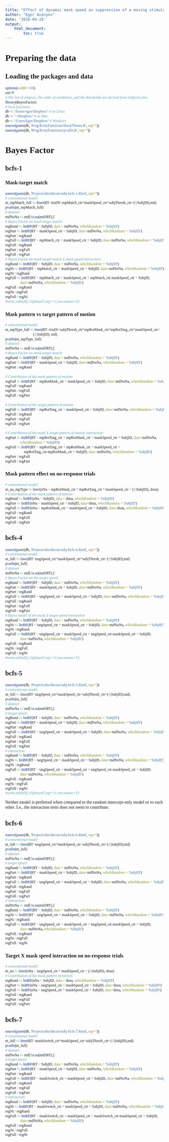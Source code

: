 ---
title: "Effect of dynamic mask speed on suppression of a moving stimulus: Effect of limited trajectory length"
author: "Egor Ananyev"
date: '2016-04-28'
output:
    html_document:
        toc: true
---

<style type="text/css">
body, td{
  font-family: Cambria;
}
code.r{
  font-family: Inconsolata;
}
</style>

# Preparing the data

## Loading the packages and data
```{r set-options, message=F}
options(width=108)
out=F
# The list of subjects, the order of conditions, and the thresholds are derived from Subjects.xlsx
library(BayesFactor)
# Neat functions:
db <- '/home/egor/Dropbox/' # on Linux
db <- '~/Dropbox/' # on Mac
db <- '/Users/Egor/Dropbox/' # Windows
source(paste(db, 'Prog/R/myFunctions/blackTheme.R', sep=''))
source(paste(db, 'Prog/R/myFunctions/pvalfn.R', sep=''))
```

# Bayes Factor

## bcfs-1

### Mask-target match

```{r}
source(paste(db, 'Projects/dm/dm/an/subj-bcfs-1.Rmd', sep=''))
# conventional model
m_mpMatch_full <- lmer(RT~trialN+mpMatch_ctr*maskSpeed_ctr*subjThresh_ctr+(1|SubjID),md)
pvalfn(m_mpMatch_full)
# dataset:
mdNoNa <- md[!is.na(md$RT),]
# Bayes Factor on mask-target match:
regRand <- lmBF(RT ~ SubjID, data = mdNoNa, whichRandom = 'SubjID')
regPart <- lmBF(RT ~ maskSpeed_ctr + SubjID, data=mdNoNa, whichRandom = 'SubjID')
regPart / regRand
regFull <- lmBF(RT ~ mpMatch_ctr + maskSpeed_ctr + SubjID, data=mdNoNa, whichRandom = 'SubjID')
regFull / regRand
regPart / regFull
regFull / regPart 
# Bayes Factor on mask-target match X mask speed interaction:
regRand <- lmBF(RT ~ SubjID, data = mdNoNa, whichRandom = 'SubjID')
regNi <- lmBF(RT ~ mpMatch_ctr + maskSpeed_ctr + SubjID, data=mdNoNa, whichRandom = 'SubjID')
regNi / regRand
regFull <- lmBF(RT ~ mpMatch_ctr + maskSpeed_ctr + mpMatch_ctr:maskSpeed_ctr + SubjID, 
                data=mdNoNa, whichRandom = 'SubjID')
regFull / regRand
regNi / regFull
regFull / regNi
#write.table(bf,'clipboard',sep='\t',row.names=T)
```

### Mask pattern vs target pattern of motion

```{r}
# conventional model
m_mpType_full <- lmer(RT~trialN+subjThresh_ctr*mpRotMask_ctr*mpRotTarg_ctr*maskSpeed_ctr+
                              (1|SubjID), md)
pvalfn(m_mpType_full)
# dataset:
mdNoNa <- md[!is.na(md$RT),]
# Bayes Factor on mask-target match:
regRand <- lmBF(RT ~ SubjID, data = mdNoNa, whichRandom = 'SubjID')
regPart <- lmBF(RT ~ maskSpeed_ctr + SubjID, data=mdNoNa, whichRandom = 'SubjID')
regPart / regRand

# Contribution of the mask pattern of motion:
regFull <- lmBF(RT ~ mpRotMask_ctr + maskSpeed_ctr + SubjID, data=mdNoNa, whichRandom = 'SubjID')
regFull / regRand
regPart / regFull
regFull / regPart 

# Contribution of the target pattern of motion
regFull <- lmBF(RT ~ mpRotTarg_ctr + maskSpeed_ctr + SubjID, data=mdNoNa, whichRandom = 'SubjID')
regFull / regRand
regPart / regFull
regFull / regPart 

# Contribution of the mask X target pattern of motion interaction:
regPart <- lmBF(RT ~ mpRotTarg_ctr + mpRotMask_ctr + maskSpeed_ctr + SubjID, data=mdNoNa, 
                whichRandom = 'SubjID')
regFull <- lmBF(RT ~ mpRotTarg_ctr + mpRotMask_ctr + maskSpeed_ctr + 
                    mpRotTarg_ctr:mpRotMask_ctr + SubjID, data=mdNoNa, whichRandom = 'SubjID')
regPart / regFull
regFull / regPart 
```

### Mask pattern effect on no-response trials

```{r}
# conventional model:
m_na_mpType <- lmer(nNa ~ mpRotMask_ctr * mpRotTarg_ctr * maskSpeed_ctr + (1|SubjID), dsna)
# Contribution of the mask pattern of motion:
regRand <- lmBF(nNa ~ SubjID, data = dsna, whichRandom = 'SubjID')
regPart <- lmBF(nNa ~ maskSpeed_ctr + SubjID, data=dsna, whichRandom = 'SubjID')
regFull <- lmBF(nNa ~ mpRotMask_ctr + maskSpeed_ctr + SubjID, data=dsna, whichRandom = 'SubjID')
regFull / regRand
regPart / regFull
regFull / regPart 
```

## bcfs-4

```{r}
source(paste(db, 'Projects/dm/dm/an/subj-bcfs-4.Rmd', sep=''))
# conventional model
m_full <- lmer(RT~targSpeed_ctr*maskSpeed_ctr*subjThresh_ctr+(1|SubjID),md)
pvalfn(m_full)
# dataset:
mdNoNa <- md[!is.na(md$RT),]
# Bayes Factor on the target speed:
regRand <- lmBF(RT ~ SubjID, data = mdNoNa, whichRandom = 'SubjID')
regPart <- lmBF(RT ~ maskSpeed_ctr + SubjID, data=mdNoNa, whichRandom = 'SubjID')
regPart / regRand
regFull <- lmBF(RT ~ targSpeed_ctr + maskSpeed_ctr + SubjID, data=mdNoNa, whichRandom = 'SubjID')
regFull / regRand
regPart / regFull
regFull / regPart 
# Bayes model of the mask X target speed interaction
regRand <- lmBF(RT ~ SubjID, data = mdNoNa, whichRandom = 'SubjID')
regNi <- lmBF(RT ~ targSpeed_ctr + maskSpeed_ctr + SubjID, data=mdNoNa, whichRandom = 'SubjID')
regNi / regRand
regFull <- lmBF(RT ~ targSpeed_ctr + maskSpeed_ctr + targSpeed_ctr:maskSpeed_ctr + SubjID, 
                data=mdNoNa, whichRandom = 'SubjID')
regFull / regRand
regNi / regFull
regFull / regNi
#write.table(bf,'clipboard',sep='\t',row.names=T)
```

## bcfs-5

```{r}
source(paste(db, 'Projects/dm/dm/an/subj-bcfs-5.Rmd', sep=''))
# conventional model
m_full <- lmer(RT~targSpeed_ctr*maskSpeed_ctr+subjThresh_ctr+(1|SubjID),md)
pvalfn(m_full)
# dataset:
mdNoNa <- md[!is.na(md$RT),]
# target speed:
regRand <- lmBF(RT ~ SubjID, data = mdNoNa, whichRandom = 'SubjID')
regPart <- lmBF(RT ~ maskSpeed_ctr + SubjID, data=mdNoNa, whichRandom = 'SubjID')
regPart / regRand
regFull <- lmBF(RT ~ targSpeed_ctr + maskSpeed_ctr + SubjID, data=mdNoNa, whichRandom = 'SubjID')
regFull / regRand
regPart / regFull
regFull / regPart 
# interaction
regRand <- lmBF(RT ~ SubjID, data = mdNoNa, whichRandom = 'SubjID')
regNi <- lmBF(RT ~ targSpeed_ctr + maskSpeed_ctr + SubjID, data=mdNoNa, whichRandom = 'SubjID')
regNi / regRand
regFull <- lmBF(RT ~ targSpeed_ctr + maskSpeed_ctr + targSpeed_ctr:maskSpeed_ctr + SubjID, 
                data=mdNoNa, whichRandom = 'SubjID')
regFull / regRand
regNi / regFull
regFull / regNi
#write.table(bf,'clipboard',sep='\t',row.names=T)
```

Neither model is preferred when compared to the random intercept-only model or to each other. I.e., the interaction term does not seem to contribute.

## bcfs-6

```{r}
source(paste(db, 'Projects/dm/dm/an/subj-bcfs-6.Rmd', sep=''))
# conventional model
m_full <- lmer(RT~targSpeed_ctr*maskSpeed_ctr+subjThresh_ctr+(1|SubjID),md)
pvalfn(m_full)
# dataset:
mdNoNa <- md[!is.na(md$RT),]
# target speed:
regRand <- lmBF(RT ~ SubjID, data = mdNoNa, whichRandom = 'SubjID')
regPart <- lmBF(RT ~ maskSpeed_ctr + SubjID, data=mdNoNa, whichRandom = 'SubjID')
regPart / regRand
regFull <- lmBF(RT ~ targSpeed_ctr + maskSpeed_ctr + SubjID, data=mdNoNa, whichRandom = 'SubjID')
regFull / regRand
regPart / regFull
regFull / regPart 
# interaction:
mdNoNa <- md[!is.na(md$RT),]
regRand <- lmBF(RT ~ SubjID, data = mdNoNa, whichRandom = 'SubjID')
regNi <- lmBF(RT ~ targSpeed_ctr + maskSpeed_ctr + SubjID, data=mdNoNa, whichRandom = 'SubjID')
regNi / regRand
regFull <- lmBF(RT ~ targSpeed_ctr + maskSpeed_ctr + targSpeed_ctr:maskSpeed_ctr + SubjID, 
                data=mdNoNa, whichRandom = 'SubjID')
regFull / regRand
regNi / regFull
regFull / regNi
```

### Target X mask speed interaction on no-response trials

```{r}
# conventional model:
m_na <- lmer(nNa ~ targSpeed_ctr * maskSpeed_ctr + (1|SubjID), dsna)
# Contribution of the mask pattern of motion:
regRand <- lmBF(nNa ~ SubjID, data = dsna, whichRandom = 'SubjID')
regPart <- lmBF(nNa ~ targSpeed_ctr + maskSpeed_ctr + SubjID, data=dsna, whichRandom = 'SubjID')
regFull <- lmBF(nNa ~ targSpeed_ctr * maskSpeed_ctr + SubjID, data=dsna, whichRandom = 'SubjID')
regFull / regRand
regPart / regFull
regFull / regPart 
```

## bcfs-7

```{r}
source(paste(db, 'Projects/dm/dm/an/subj-bcfs-7.Rmd', sep=''))
# conventional model
m_full <- lmer(RT~maskSwitch_ctr*maskSpeed_ctr+subjThresh_ctr+(1|SubjID),md)
pvalfn(m_full)
# dataset:
mdNoNa <- md[!is.na(md$RT),]
# target speed:
regRand <- lmBF(RT ~ SubjID, data = mdNoNa, whichRandom = 'SubjID')
regPart <- lmBF(RT ~ maskSpeed_ctr + SubjID, data=mdNoNa, whichRandom = 'SubjID')
regPart / regRand
regFull <- lmBF(RT ~ maskSwitch_ctr + maskSpeed_ctr + SubjID, data=mdNoNa, whichRandom = 'SubjID')
regFull / regRand
regPart / regFull
regFull / regPart 
# interaction:
regRand <- lmBF(RT ~ SubjID, data = mdNoNa, whichRandom = 'SubjID')
regNi <- lmBF(RT ~ maskSwitch_ctr + maskSpeed_ctr + SubjID, data=mdNoNa, whichRandom = 'SubjID')
regNi / regRand
regFull <- lmBF(RT ~ maskSwitch_ctr + maskSpeed_ctr + maskSwitch_ctr:maskSpeed_ctr + SubjID, 
                data=mdNoNa, whichRandom = 'SubjID')
regFull / regRand
regNi / regFull
regFull / regNi
```